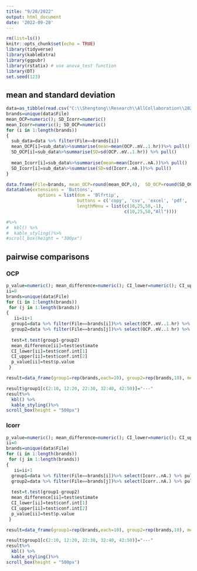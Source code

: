 ```yaml
---
title: "9/28/2022"
output: html_document
date: '2022-09-28'
---
```



```r
rm(list=ls())
knitr::opts_chunk$set(echo = TRUE)
library(tidyverse)
library(kableExtra)
library(ggpubr)
library(rstatix) # use anova_test function 
library(DT)
set.seed(123)
```

## mean and standard deviation

```r
data=as_tibble(read.csv("C:\\Shengtong\\Research\\AllCollaboration\\2022\\202209\\Vidya\\Vidya-saline stats.csv", header = T))
brands=unique(data$File)
mean_OCP=numeric(); SD_Icorr=numeric()
mean_Icorr=numeric(); SD_OCP=numeric()
for (i in 1:length(brands))
{
  sub_data=data %>% filter(File==brands[i])
  mean_OCP[i]=sub_data%>%summarise(mean=mean(OCP..mV..1.hr))%>% pull()
  SD_OCP[i]=sub_data%>%summarise(SD=sd(OCP..mV..1.hr)) %>% pull()
  
  mean_Icorr[i]=sub_data%>%summarise(mean=mean(Icorr..nA.))%>% pull()
  SD_Icorr[i]=sub_data%>%summarise(SD=sd(Icorr..nA.))%>% pull()
}

data.frame(File=brands, mean_OCP=round(mean_OCP,4),  SD_OCP=round(SD_OCP,4), mean_Icorr=round(mean_Icorr,4),  SD_Icorr=round(SD_Icorr,4))%>%
datatable(extensions = 'Buttons',
            options = list(dom = 'Blfrtip',
                           buttons = c('copy', 'csv', 'excel', 'pdf', 'print'),
                           lengthMenu = list(c(10,25,50,-1),
                                             c(10,25,50,"All"))))

#%>%
#  kbl() %>%
#  kable_styling()%>%
#scroll_box(height = "300px")
```


## pairwise comparisons 


### OCP 


```r
p_value=numeric(); mean_difference=numeric(); CI_lower=numeric(); CI_upper=numeric()
ii=0
brands=unique(data$File)
for (i in 1:length(brands))
 for (j in 1:length(brands))  
{
   ii=ii+1
  group1=data %>% filter(File==brands[i])%>% select(OCP..mV..1.hr) %>% pull
  group2=data %>% filter(File==brands[j])%>% select(OCP..mV..1.hr) %>% pull
  
  test=t.test(group1-group2) 
  mean_difference[ii]=test$estimate
  CI_lower[ii]=test$conf.int[1]
  CI_upper[ii]=test$conf.int[2]
  p_value[ii]=test$p.value
 }

result=data_frame(group1=rep(brands,each=10), group2=rep(brands,10), mean_difference=round(mean_difference,2),  CI_lower=round(CI_lower,2),  CI_upper=round(CI_upper,2), p_value=round(p_value,4)) 

result$group1[c(2:10, 12:20, 22:30, 32:40, 42:50)]="---"
result%>%
  kbl() %>%
  kable_styling()%>%
scroll_box(height = "500px")

```



### Icorr 


```r
p_value=numeric(); mean_difference=numeric(); CI_lower=numeric(); CI_upper=numeric()
ii=0
brands=unique(data$File)
for (i in 1:length(brands))
 for (j in 1:length(brands))  
{
   ii=ii+1
  group1=data %>% filter(File==brands[i])%>% select(Icorr..nA.) %>% pull
  group2=data %>% filter(File==brands[j])%>% select(Icorr..nA.) %>% pull
  
  test=t.test(group1-group2) 
  mean_difference[ii]=test$estimate
  CI_lower[ii]=test$conf.int[1]
  CI_upper[ii]=test$conf.int[2]
  p_value[ii]=test$p.value
 }

result=data_frame(group1=rep(brands,each=10), group2=rep(brands,10), mean_difference=round(mean_difference,2),  CI_lower=round(CI_lower,2),  CI_upper=round(CI_upper,2), p_value=round(p_value,4)) 

result$group1[c(2:10, 12:20, 22:30, 32:40, 42:50)]="---"
result%>%
  kbl() %>%
  kable_styling()%>%
scroll_box(height = "500px")

```